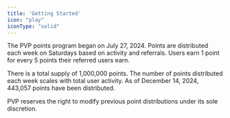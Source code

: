```yaml
---
title: 'Getting Started'
icon: "play"
iconType: "solid"
---
```


The PVP points program began on July 27, 2024. Points are distributed each week on Saturdays based on activity and referrals. Users earn 1 point for every 5 points their referred users earn.

There is a total supply of 1,000,000 points. The number of points distributed each week scales with total user activity. As of December 14, 2024, 443,057 points have been distributed.

PVP reserves the right to modify previous point distributions under its sole discretion.